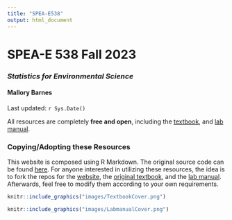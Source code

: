 ```yaml
---
title: "SPEA-E538"
output: html_document
---
```




<style type="text/css">
.title {
  display: none;
}

#getting-started img {
  margin-right: 10px;
}

</style>

# SPEA-E 538 Fall 2023

<div class="row">
<div class="col-sm-6">

### *Statistics for Environmental Science* 

#### Mallory Barnes
Last updated: `r Sys.Date()`

All resources are completely **free and open**, including the [textbook](https://malloryb.github.io/statistics_E538/), and [lab manual](https://crumplab.github.io/statisticsLab/).

### Copying/Adopting these Resources

This website is composed using R Markdown. The original source code can be found [here](https://github.com/CrumpLab/psyc3400). For anyone interested in utilizing these resources, the idea is to fork the repos for the [website](https://github.com/CrumpLab/psyc3400), the [original textbook](https://github.com/CrumpLab/statistics), and the [lab manual](https://github.com/CrumpLab/statisticsLab). Afterwards, feel free to modify them according to your own requirements.

</div>
<div class="col-sm-6">

<a href="https://crumplab.github.io/statistics/">
```r
knitr::include_graphics("images/TextbookCover.png")
```
</a>

<a href="https://crumplab.github.io/statisticsLab/">
```r
knitr::include_graphics("images/LabmanualCover.png")
```
</a>

</div>
</div>
